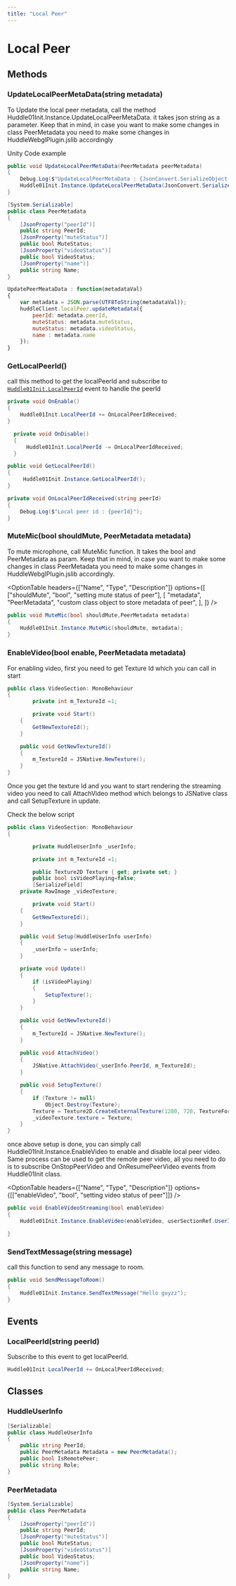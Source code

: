 ---
title: "Local Peer"
---


# Local Peer

## Methods

### UpdateLocalPeerMetaData(string metadata)

To Update the local peer metadata, call the method Huddle01Init.Instance.UpdateLocalPeerMetaData. it takes json string as a parameter. Keep that in mind, in case you want to make some changes in class PeerMetadata you need to make some changes in HuddleWebglPlugin.jslib accordingly

Unity Code example

```csharp filename=".csharp"
public void UpdateLocalPeerMetaData(PeerMetadata peerMetadata)
{
    Debug.Log($"UpdateLocalPeerMetaData : {JsonConvert.SerializeObject(peerMetadata)}");
    Huddle01Init.Instance.UpdateLocalPeerMetaData(JsonConvert.SerializeObject(peerMetadata));
}

[System.Serializable]
public class PeerMetadata
{
    [JsonProperty("peerId")]
    public string PeerId;
    [JsonProperty("muteStatus")]
    public bool MuteStatus;
    [JsonProperty("videoStatus")]
    public bool VideoStatus;
    [JsonProperty("name")]
    public string Name;
}
```

```jsx filename=".jslib"
UpdatePeerMeataData : function(metadataVal)
{
    var metadata = JSON.parse(UTF8ToString(metadataVal));
    huddleClient.localPeer.updateMetadata({
        peerId: metadata.peerId,
        muteStatus: metadata.muteStatus,
        muteStatus: metadata.videoStatus,
        name : metadata.name
    });
}
```

### GetLocalPeerId()

call this method to get the localPeerId and subscribe to [`Huddle01Init.LocalPeerId`](/UnityWebglPlugin/methods/localPeer#localpeeridstring-peerid) event to handle the peerId

```csharp filename=".csharp"
private void OnEnable()
{
    Huddle01Init.LocalPeerId += OnLocalPeerIdReceived;
}

  private void OnDisable()
  {
      Huddle01Init.LocalPeerId -= OnLocalPeerIdReceived;
  }

public void GetLocalPeerId()
{
	 Huddle01Init.Instance.GetLocalPeerId();
}

private void OnLocalPeerIdReceived(string peerId)
{
    Debug.Log($"Local peer id : {peerId}");
}

```

### MuteMic(bool shouldMute, PeerMetadata metadata)

To mute microphone, call MuteMic function. It takes the bool and PeerMetadata as param. Keep that in mind, in case you want to make some changes in class PeerMetadata you need to make some changes in HuddleWebglPlugin.jslib accordingly.

<OptionTable
  headers={["Name", "Type", "Description"]}
  options={[
    ["shouldMute", "bool", "setting mute status of peer"],
    [
      "metadata",
      "PeerMetadata",
      "custom class object to store metadata of peer",
    ],
  ]}
/>

```csharp filename=".csharp"
public void MuteMic(bool shouldMute,PeerMetadata metadata)
{
    Huddle01Init.Instance.MuteMic(shouldMute, metadata);
}
```

### EnableVideo(bool enable, PeerMetadata metadata)

For enabling video, first you need to get Texture Id which you can call in start

```csharp filename=".csharp"
public class VideoSection: MonoBehaviour
{
		private int m_TextureId =1;

		private void Start()
    {
        GetNewTextureId();
    }

    public void GetNewTextureId()
    {
        m_TextureId = JSNative.NewTexture();
    }
}
```

Once you get the texture Id and you want to start rendering the streaming video you need to call AttachVideo method which belongs to JSNative class and call SetupTexture in update.

Check the below script

```csharp filename=".csharp"
public class VideoSection: MonoBehaviour
{

		private HuddleUserInfo _userInfo;

		private int m_TextureId =1;

		public Texture2D Texture { get; private set; }
		public bool isVideoPlaying=false;
		[SerializeField]
    private RawImage _videoTexture;

		private void Start()
    {
        GetNewTextureId();
    }

    public void Setup(HuddleUserInfo userInfo)
    {
        _userInfo = userInfo;
    }

    private void Update()
    {
        if (isVideoPlaying)
        {
            SetupTexture();
        }
    }

    public void GetNewTextureId()
    {
        m_TextureId = JSNative.NewTexture();
    }

    public void AttachVideo()
    {
        JSNative.AttachVideo(_userInfo.PeerId, m_TextureId);
    }

    public void SetupTexture()
    {
        if (Texture != null)
            Object.Destroy(Texture);
        Texture = Texture2D.CreateExternalTexture(1280, 720, TextureFormat.RGBA32, false, true, (IntPtr)m_TextureId);
        _videoTexture.texture = Texture;
    }
}
```

once above setup is done, you can simply call Huddle01Init.Instance.EnableVideo to enable and disable local peer video.
Same process can be used to get the remote peer video, all you need to do is to subscribe OnStopPeerVideo and OnResumePeerVideo events from Huddle01Init class.

<OptionTable
  headers={["Name", "Type", "Description"]}
  options={[["enableVideo", "bool", "setting video status of peer"]]}
/>

```csharp filename=".csharp"
public void EnableVideoStreaming(bool enableVideo)
{
    Huddle01Init.Instance.EnableVideo(enableVideo, userSectionRef.UserInfo.Metadata);

}
```

### SendTextMessage(string message)

call this function to send any message to room.

```csharp filename=".csharp"
public void SendMessageToRoom()
{
    Huddle01Init.Instance.SendTextMessage("Hello guyzz");
}
```

## Events

### LocalPeerId(string peerId)

Subscribe to this event to get localPeerId.

```csharp filename=".csharp"
Huddle01Init.LocalPeerId += OnLocalPeerIdReceived;
```

## Classes

### HuddleUserInfo

```csharp filename=".csharp"
[Serializable]
public class HuddleUserInfo
{
    public string PeerId;
    public PeerMetadata Metadata = new PeerMetadata();
    public bool IsRemotePeer;
    public string Role;
}
```

### PeerMetadata

```csharp filename=".csharp"
[System.Serializable]
public class PeerMetadata
{
    [JsonProperty("peerId")]
    public string PeerId;
    [JsonProperty("muteStatus")]
    public bool MuteStatus;
    [JsonProperty("videoStatus")]
    public bool VideoStatus;
    [JsonProperty("name")]
    public string Name;
}
```
